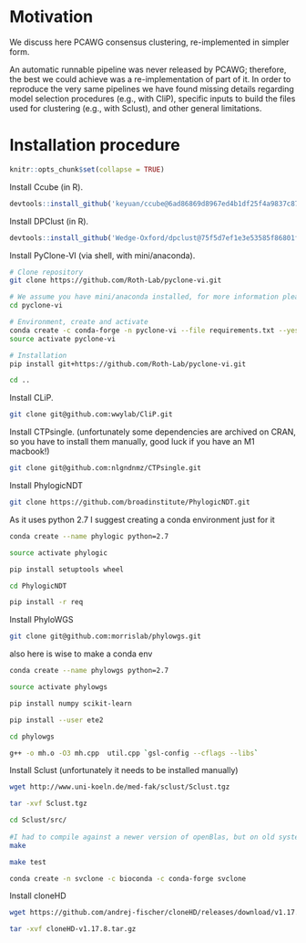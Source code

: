 # Motivation

We discuss here PCAWG consensus clustering, re-implemented in simpler form.

An automatic runnable  pipeline was never released by PCAWG; therefore, the best we could achieve was a re-implementation of part of it. In order to reproduce the very same pipelines we have found missing details regarding model selection procedures (e.g., with CliP),  specific inputs  to build the files used for clustering (e.g., with Sclust), and other general limitations. 

# Installation procedure

  
```r
knitr::opts_chunk$set(collapse = TRUE)
```


Install Ccube (in R).
```r
devtools::install_github('keyuan/ccube@6ad86869d8967ed4b1df25f4a9837c879c5b2601')
```

Install DPClust (in R).
```r
devtools::install_github('Wedge-Oxford/dpclust@75f5d7ef1e3e53585f86801fde76dd4c4aa86324')
```

Install PyClone-VI (via shell, with mini/anaconda).

```bash

# Clone repository 
git clone https://github.com/Roth-Lab/pyclone-vi.git

# We assume you have mini/anaconda installed, for more information please refer to the pyclone-vi README
cd pyclone-vi

# Environment, create and activate
conda create -c conda-forge -n pyclone-vi --file requirements.txt --yes
source activate pyclone-vi

# Installation
pip install git+https://github.com/Roth-Lab/pyclone-vi.git

cd ..
```

Install CLiP.

```bash
git clone git@github.com:wwylab/CliP.git

```

Install CTPsingle. (unfortunately some dependencies are archived on CRAN, so you have to install them manually, good luck if you have an M1 macbook!)

```bash
git clone git@github.com:nlgndnmz/CTPsingle.git
```

Install PhylogicNDT

```bash
git clone https://github.com/broadinstitute/PhylogicNDT.git

```

As it uses python 2.7 I suggest creating a conda environment just for it

```bash
conda create --name phylogic python=2.7

source activate phylogic

pip install setuptools wheel

cd PhylogicNDT

pip install -r req

```

Install PhyloWGS

```bash
git clone git@github.com:morrislab/phylowgs.git
```

also here is wise to make a conda env

```bash
conda create --name phylowgs python=2.7

source activate phylowgs
```


```bash
pip install numpy scikit-learn

pip install --user ete2

cd phylowgs

g++ -o mh.o -O3 mh.cpp  util.cpp `gsl-config --cflags --libs`

```

Install Sclust (unfortunately it needs to be installed manually)

```bash

wget http://www.uni-koeln.de/med-fak/sclust/Sclust.tgz

tar -xvf Sclust.tgz

cd Sclust/src/
  
#I had to compile against a newer version of openBlas, but on old systems it might work as it is
make

make test
```

```bash
conda create -n svclone -c bioconda -c conda-forge svclone
```

Install cloneHD

```bash

wget https://github.com/andrej-fischer/cloneHD/releases/download/v1.17.8/cloneHD-v1.17.8.tar.gz

tar -xvf cloneHD-v1.17.8.tar.gz

```